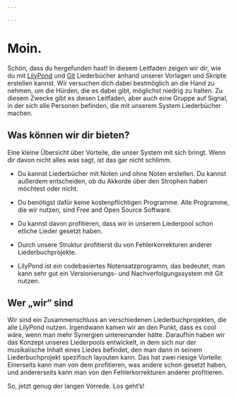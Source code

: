 ```yaml
---

---
```


# Moin. {.unnumbered}

Schön, dass du hergefunden hast! In diesem Leitfaden zeigen wir dir, wie du mit [LilyPond](https://lilypond.org/) und [Git](https://git-scm.com/) Liederbücher anhand unserer Vorlagen und Skripte erstellen kannst. Wir versuchen dich dabei bestmöglich an die Hand zu nehmen, um die Hürden, die es dabei gibt, möglichst niedrig zu halten. Zu diesem Zwecke gibt es diesen Leitfaden, aber auch eine Gruppe auf Signal, in der sich alle Personen befinden, die mit unserem System Liederbücher machen.

## Was können wir dir bieten?

Eine kleine Übersicht über Vorteile, die unser System mit sich bringt. Wenn dir davon nicht alles was sagt, ist das gar nicht schlimm.

-   Du kannst Liederbücher mit Noten und ohne Noten erstellen. Du kannst außerdem entscheiden, ob du Akkorde über den Strophen haben möchtest oder nicht.

-   Du benötigst dafür keine kostenpflichtigen Programme. Alle Programme, die wir nutzen, sind Free and Open Source Software.

-   Du kannst davon profitieren, dass wir in unserem Liederpool schon etliche Lieder gesetzt haben.

-   Durch unsere Struktur profitierst du von Fehlerkorrekturen anderer Liederbuchprojekte.

-   LilyPond ist ein codebasiertes Notensatzprogramm, das bedeutet, man kann sehr gut ein Versionierungs- und Nachverfolgungssystem mit Git nutzen.

## Wer „wir“ sind

Wir sind ein Zusammenschluss an verschiedenen Liederbuchprojekten, die alle LilyPond nutzen. Irgendwann kamen wir an den Punkt, dass es cool wäre, wenn man mehr Synergien untereinander hätte. Daraufhin haben wir das Konzept unseres Liederpools entwickelt, in dem sich nur der musikalische Inhalt eines Liedes befindet, den man dann in seinem Liederbuchprojekt spezifisch layouten kann. Das hat zwei riesige Vorteile: Einerseits kann man von dem profitieren, was andere schon gesetzt haben, und andererseits kann man von den Fehlerkorrekturen anderer profitieren.

So, jetzt genug der langen Vorrede. Los geht’s!
